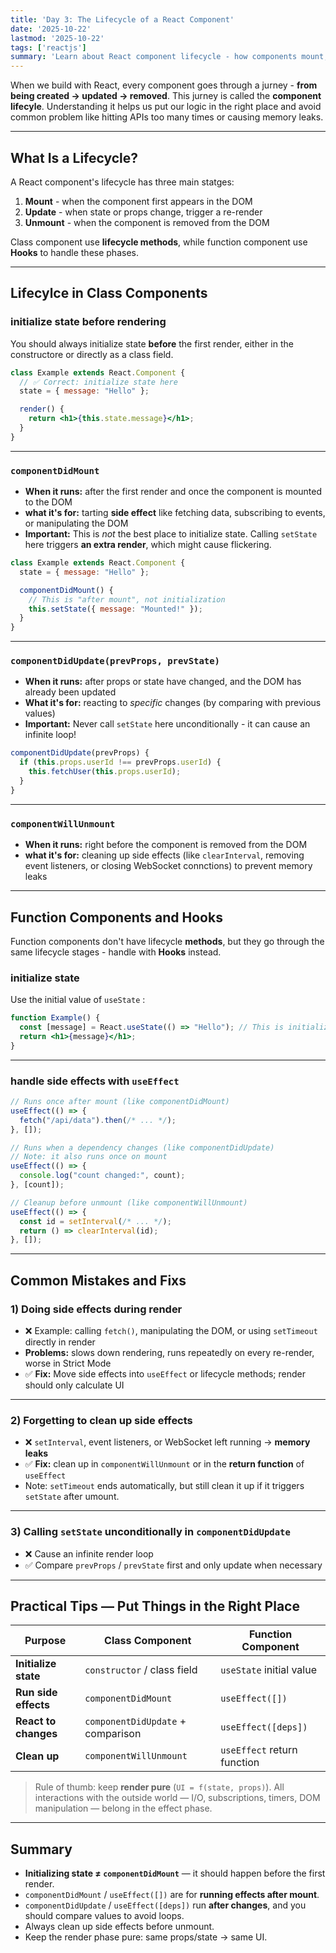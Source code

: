 ```yaml
---
title: 'Day 3: The Lifecycle of a React Component'
date: '2025-10-22'
lastmod: '2025-10-22'
tags: ['reactjs']
summary: 'Learn about React component lifecycle - how components mount, update, and unmount - and understand the differences between class component lifecycle methods and function component Hooks.'
---
```



When we build with React, every component goes through a jurney - **from being created -> updated -> removed**.
This jurney is called the **component lifecyle**.
Understanding it helps us put our logic in the right place and avoid common problem like hitting APIs too many times or causing memory leaks.

---

## What Is a Lifecycle?

A React component's lifecycle has three main statges:

1. **Mount** - when the component first appears in the DOM
2. **Update** - when state or props change, trigger a re-render
3. **Unmount** - when the component is removed from the DOM

Class component use **lifecycle methods**,
while function component use **Hooks** to handle these phases.

--- 
## Lifecylce in Class Components

### initialize state **before** rendering 

You should always initialize state **before** the first render,
either in the constructore or directly as a class field.

```jsx
class Example extends React.Component {
  // ✅ Correct: initialize state here
  state = { message: "Hello" };

  render() {
    return <h1>{this.state.message}</h1>;
  }
}
```

---

### `componentDidMount`

* **When it runs:** after the first render and once the component is mounted to the DOM
* **what it's for:** tarting **side effect** like fetching data, subscribing to events, or manipulating the DOM
* **Important:** This is *not* the best place to initialize state.
  Calling `setState` here triggers **an extra render**, which might cause flickering.

```jsx
class Example extends React.Component {
  state = { message: "Hello" };

  componentDidMount() {
    // This is "after mount", not initialization
    this.setState({ message: "Mounted!" });
  }
}
```

---

### `componentDidUpdate(prevProps, prevState)`

* **When it runs:** after props or state have changed, and the DOM has already been updated
* **What it's for:** reacting to *specific* changes (by comparing with previous values)
* **Important:** Never call `setState` here unconditionally - it can cause an infinite loop!

```jsx
componentDidUpdate(prevProps) {
  if (this.props.userId !== prevProps.userId) {
    this.fetchUser(this.props.userId);
  }
}
```

---

### `componentWillUnmount`

* **When it runs:** right before the component is removed from the DOM
* **what it's for:** cleaning up side effects (like `clearInterval`, removing event listeners, or closing WebSocket connctions) to prevent memory leaks

---

## Function Components and Hooks

Function components don't have lifecycle **methods**, but they go through the same lifecycle stages - handle with **Hooks** instead.

### initialize state

Use the initial value of `useState` :

```jsx
function Example() {
  const [message] = React.useState(() => "Hello"); // This is initialization
  return <h1>{message}</h1>;
}
```

---

### handle side effects with `useEffect`

```jsx
// Runs once after mount (like componentDidMount)
useEffect(() => {
  fetch("/api/data").then(/* ... */);
}, []);

// Runs when a dependency changes (like componentDidUpdate)
// Note: it also runs once on mount
useEffect(() => {
  console.log("count changed:", count);
}, [count]);

// Cleanup before unmount (like componentWillUnmount)
useEffect(() => {
  const id = setInterval(/* ... */);
  return () => clearInterval(id);
}, []);
```

---

## Common Mistakes and Fixs

### 1) Doing side effects during render

* ❌ Example: calling `fetch()`, manipulating the DOM, or using `setTimeout` directly in render
* **Problems:** slows down rendering, runs repeatedly on every re-render, worse in Strict Mode
* ✅ **Fix:** Move side effects into `useEffect` or lifecycle methods; render should only calculate UI

---

### 2) Forgetting to clean up side effects

* ❌ `setInterval`, event listeners, or WebSocket left running -> **memory leaks**
* ✅ **Fix:** clean up in `componentWillUnmount` or in the **return function** of `useEffect`
* Note: `setTimeout` ends automatically, but still clean it up if it triggers `setState` after umount.

--- 

### 3) Calling `setState` unconditionally in `componentDidUpdate`

* ❌ Cause an infinite render loop
* ✅ Compare `prevProps` / `prevState` first and only update when necessary

---

## Practical Tips — Put Things in the Right Place

| Purpose              | Class Component                   | Function Component          |
| -------------------- | --------------------------------- | --------------------------- |
| **Initialize state** | `constructor` / class field       | `useState` initial value    |
| **Run side effects** | `componentDidMount`               | `useEffect([])`             |
| **React to changes** | `componentDidUpdate` + comparison | `useEffect([deps])`         |
| **Clean up**         | `componentWillUnmount`            | `useEffect` return function |

> Rule of thumb: keep **render pure** (`UI = f(state, props)`).
> All interactions with the outside world — I/O, subscriptions, timers, DOM manipulation — belong in the effect phase.

---
## Summary

* **Initializing state ≠ `componentDidMount`** — it should happen before the first render.
* `componentDidMount` / `useEffect([])` are for **running effects after mount**.
* `componentDidUpdate` / `useEffect([deps])` run **after changes**, and you should compare values to avoid loops.
* Always clean up side effects before unmount.
* Keep the render phase pure: same props/state → same UI.

